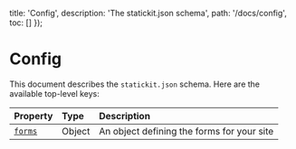 
  title: 'Config',
  description: 'The statickit.json schema',
  path: '/docs/config',
  toc: []
});

# Config

This document describes the `statickit.json` schema. Here are the available top-level keys:

| Property                            | Type                     | Description                                                  |
| :---------------------------------- | :----------------------- | :----------------------------------------------------------- |
| [`forms`](/docs/config/forms)       | Object                   | An object defining the forms for your site                   |
